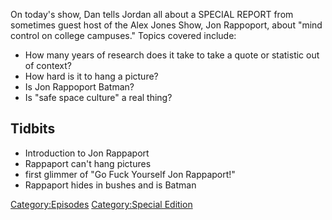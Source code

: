 {{DEFAULTSORT:
    #_EPISODE_0012:Jon Rappoport
}}{{Episode
    | title           = Jon Rappoport
    | caption         = Listen to this episode on [https://knowledgefight.libsyn.com/knowledge-fight-jon-rappoport Libsyn] [https://open.spotify.com/episode/7ojO4lFQzo7IV7vMNXAGfx Spotify]
    | episodeNumber   = 12
    | length          = 02:02:29
    | airDate         = February 15, 2017
    | episodeType     = [[:Category:Special Edition|Special Edition]]
    | appearance      = [[Jon Rappaport]], [[Dr Pies]]
    | previousEpisode = [[11: February 10, 2017]]
    | nextEpisode     = [[13: February 14, 2017]]
}}

{{Stub}}

On today's show, Dan tells Jordan all about a SPECIAL REPORT from sometimes guest host of the Alex Jones Show, Jon Rappoport, about "mind control on college campuses." Topics covered include:

*How many years of research does it take to take a quote or statistic out of context?
*How hard is it to hang a picture?
*Is Jon Rappoport Batman?
*Is "safe space culture" a real thing?

==Tidbits==

*Introduction to Jon Rappaport
*Rappaport can't hang pictures
*first glimmer of "Go Fuck Yourself Jon Rappaport!"
*Rappaport hides in bushes and is Batman

[[Category:Episodes]]
[[Category:Special Edition]]
